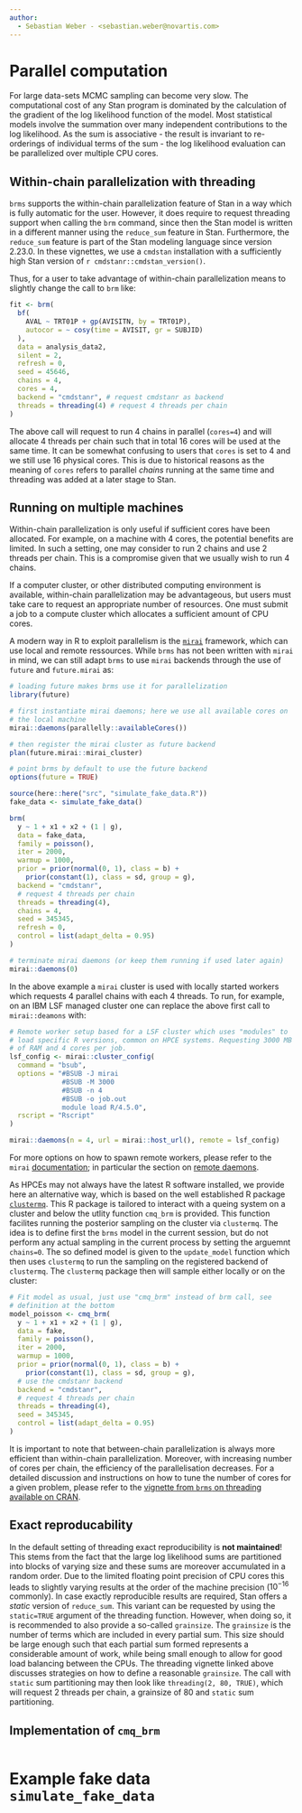 ```yaml
---
author:
  - Sebastian Weber - <sebastian.weber@novartis.com>
---
```


# Parallel computation {#sec-parallel}

For large data-sets MCMC sampling can become very slow. The
computational cost of any Stan program is dominated by the calculation
of the gradient of the log likelihood function of the model. Most
statistical models involve the summation over many independent
contributions to the log likelihood. As the sum is associative - the
result is invariant to re-orderings of individual terms of the sum -
the log likelihood evaluation can be parallelized over multiple CPU
cores.

## Within-chain parallelization with threading {#sec-parallel-threading}

`brms` supports the within-chain parallelization feature of Stan in a
way which is fully automatic for the user. However, it does require to
request threading support when calling the `brm` command, since then
the Stan model is written in a different manner using the `reduce_sum`
feature in Stan. Furthermore, the `reduce_sum` feature is part of the
Stan modeling language since version 2.23.0. In these vignettes,
we use a `cmdstan` installation with a sufficiently high Stan version of
`r cmdstanr::cmdstan_version()`.

Thus, for a user to take advantage of within-chain parallelization
means to slightly change the call to `brm` like:

```r
fit <- brm(
  bf(
    AVAL ~ TRT01P + gp(AVISITN, by = TRT01P),
    autocor = ~ cosy(time = AVISIT, gr = SUBJID)
  ),
  data = analysis_data2,
  silent = 2,
  refresh = 0,
  seed = 45646,
  chains = 4,
  cores = 4,
  backend = "cmdstanr", # request cmdstanr as backend
  threads = threading(4) # request 4 threads per chain
)
```

The above call will request to run 4 chains in parallel (`cores=4`)
and will allocate 4 threads per chain such that in total 16 cores will
be used at the same time. It can be somewhat confusing to users that
`cores` is set to 4 and we still use 16 physical cores. This is due to
historical reasons as the meaning of `cores` refers to parallel
*chains* running at the same time and threading was added at a later
stage to Stan.

## Running on multiple machines {#sec-parallel-remote}



::: {.content-visible when-profile="public"}

Within-chain parallelization is only useful if sufficient cores have
been allocated. For example, on a machine with 4 cores, the potential
benefits are limited. In such a setting, one may consider to run 2
chains and use 2 threads per chain. This is a compromise given that we
usually wish to run 4 chains.

If a computer cluster, or other distributed computing environment is
available, within-chain parallelization may be advantageous, but
users must take care to request an appropriate number of resources. 
One must submit a job to a compute cluster which allocates a sufficient 
amount of CPU cores.

:::

A modern way in R to exploit parallelism is the
[`mirai`](https://mirai.r-lib.org) framework, which can use local and
remote ressources. While `brms` has not been written with `mirai` in
mind, we can still adapt `brms` to use `mirai` backends through the
use of `future` and `future.mirai` as:


```r
# loading future makes brms use it for parallelization
library(future)

# first instantiate mirai daemons; here we use all available cores on
# the local machine
mirai::daemons(parallelly::availableCores())

# then register the mirai cluster as future backend
plan(future.mirai::mirai_cluster)

# point brms by default to use the future backend
options(future = TRUE)

source(here::here("src", "simulate_fake_data.R"))
fake_data <- simulate_fake_data()

brm(
  y ~ 1 + x1 + x2 + (1 | g),
  data = fake_data,
  family = poisson(),
  iter = 2000,
  warmup = 1000,
  prior = prior(normal(0, 1), class = b) +
    prior(constant(1), class = sd, group = g),
  backend = "cmdstanr",
  # request 4 threads per chain
  threads = threading(4),
  chains = 4,
  seed = 345345,
  refresh = 0,
  control = list(adapt_delta = 0.95)
)

# terminate mirai daemons (or keep them running if used later again)
mirai::daemons(0)
```

In the above example a `mirai` cluster is used with locally started
workers which requests 4 parallel chains with each 4 threads. To run,
for example, on an IBM LSF managed cluster one can replace the above
first call to `mirai::deamons` with:

```r
# Remote worker setup based for a LSF cluster which uses "modules" to
# load specific R versions, common on HPCE systems. Requesting 3000 MB
# of RAM and 4 cores per job.
lsf_config <- mirai::cluster_config(
  command = "bsub",
  options = "#BSUB -J mirai
             #BSUB -M 3000
             #BSUB -n 4
             #BSUB -o job.out
             module load R/4.5.0",
  rscript = "Rscript"
)

mirai::daemons(n = 4, url = mirai::host_url(), remote = lsf_config)
```

For more options on how to spawn remote workers, please refer to the
`mirai` [documentation](https://mirai.r-lib.org); in particular the
section on [remote
daemons](https://mirai.r-lib.org/articles/mirai.html#remote-daemons).

As HPCEs may not always have the latest R software installed, we
provide here an alternative way, which is based on the well
established R package
[`clustermq`](https://mschubert.github.io/clustermq/). This R package
is tailored to interact with a queing system on a cluster and below
the utlity function `cmq_brm` is provided. This function facilites
running the posterior sampling on the cluster via `clustermq`. The
idea is to define first the `brms` model in the current session, but
do not perform any actual sampling in the current process by setting
the arguemnt `chains=0`. The so defined model is given to the
`update_model` function which then uses `clustermq` to run the
sampling on the registered backend of `clustermq`. The `clustermq`
package then will sample either locally or on the cluster:

```r
# Fit model as usual, just use "cmq_brm" instead of brm call, see
# definition at the bottom
model_poisson <- cmq_brm(
  y ~ 1 + x1 + x2 + (1 | g),
  data = fake,
  family = poisson(),
  iter = 2000,
  warmup = 1000,
  prior = prior(normal(0, 1), class = b) +
    prior(constant(1), class = sd, group = g),
  # use the cmdstanr backend
  backend = "cmdstanr",
  # request 4 threads per chain
  threads = threading(4),
  seed = 345345,
  control = list(adapt_delta = 0.95)
)
```

It is important to note that between-chain parallelization is always
more efficient than within-chain parallelization. Moreover, with
increasing number of cores per chain, the efficiency of the
parallelisation decreases. For a detailed discussion and instructions
on how to tune the number of cores for a given problem, please refer
to the [vignette from `brms` on threading available on
CRAN](https://cran.r-project.org/web/packages/brms/vignettes/brms_threading.html).

## Exact reproducability

In the default setting of threading exact reproducibility is **not
maintained**! This stems from the fact that the large log likelihood
sums are partitioned into blocks of varying size and these sums are
moreover accumulated in a random order. Due to the limited floating
point precision of CPU cores this leads to slightly varying results at
the order of the machine precision ($10^{-16}$ commonly). In case
exactly reproducible results are required, Stan offers a *static*
version of `reduce_sum`. This variant can be requested by using the
`static=TRUE` argument of the threading function. However, when doing
so, it is recommended to also provide a so-called `grainsize`. The
`grainsize` is the number of terms which are included in every partial
sum. This size should be large enough such that each partial sum formed
represents a considerable amount of work, while being small enough to
allow for good load balancing between the CPUs. The threading vignette
linked above discusses strategies on how to define a reasonable
`grainsize`. The call with `static` sum partitioning may then look
like `threading(2, 80, TRUE)`, which will request 2 threads per chain,
a grainsize of $80$ and `static` sum partitioning.

## Implementation of `cmq_brm`

```r
```

# Example fake data `simulate_fake_data`

```r
```
